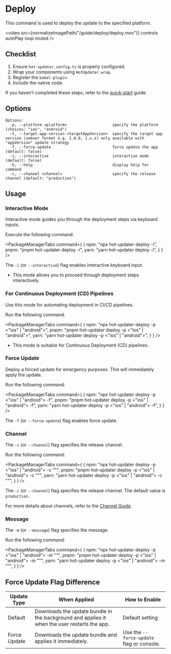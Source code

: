 
# Deploy
This command is used to deploy the update to the specified platform.

<video src={normalizeImagePath("/guide/deploy/deploy.mov")}  controls autoPlay loop muted />

## Checklist
1. Ensure `hot-updater.config.ts` is properly configured.
2. Wrap your components using `HotUpdater.wrap`.
3. Register the `babel-plugin`.
4. Include the native code.

If you haven’t completed these steps, refer to the [quick-start](./getting-started/quick-start-with-supabase.mdx) guide.

## Options

```
Options:
  -p, --platform <platform>                    specify the platform (choices: "ios", "android")
  -t, --target-app-version <targetAppVersion>  specify the target app version (semver format e.g. 1.0.0, 1.x.x) only available with "appVersion" update strategy
  -f, --force-update                           force update the app (default: false)
  -i, --interactive                            interactive mode (default: false)
  -h, --help                                   display help for command
  -c, --channel <channel>                      specify the release channel (default: "production")
```

## Usage

### Interactive Mode

Interactive mode guides you through the deployment steps via keyboard inputs.

Execute the following command:

<PackageManagerTabs command={
  {
    npm: "npx hot-updater deploy -i",
    pnpm: "pnpm hot-updater deploy -i",
    yarn: "yarn hot-updater deploy -i",
  }
} />

The `-i` (or `--interactive`) flag enables interactive keyboard input.
- This mode allows you to proceed through deployment steps interactively.

### For Continuous Deployment (CD) Pipelines

Use this mode for automating deployment in CI/CD pipelines.

Run the following command:

<PackageManagerTabs command={
  {
    npm: "npx hot-updater deploy -p <\"ios\" | \"android\">",
    pnpm: "pnpm hot-updater deploy -p <\"ios\" | \"android\">",
    yarn: "yarn hot-updater deploy -p <\"ios\" | \"android\">",
  }
} />

- This mode is suitable for Continuous Deployment (CD) pipelines.

### Force Update

Deploy a forced update for emergency purposes. This will immediately apply the update.

Run the following command:

<PackageManagerTabs command={
  {
    npm: "npx hot-updater deploy -p <\"ios\" | \"android\"> -f",
    pnpm: "pnpm hot-updater deploy -p <\"ios\" | \"android\"> -f",
    yarn: "yarn hot-updater deploy -p <\"ios\" | \"android\"> -f",
  }
} />

The `-f` (or `--force-update`) flag enables force update.

### Channel

The `-c` (or `--channel`) flag specifies the release channel.

Run the following command:

<PackageManagerTabs command={
  {
    npm: "npx hot-updater deploy -p <\"ios\" | \"android\"> -c \"<channel>\"",
    pnpm: "pnpm hot-updater deploy -p <\"ios\" | \"android\"> -c \"<channel>\"",
    yarn: "yarn hot-updater deploy -p <\"ios\" | \"android\"> -c \"<channel>\"",
  }
} />

The `-c` (or `--channel`) flag specifies the release channel. The default value is `production`.

For more details about channels, refer to the [Channel Guide](/guide/channel).

### Message

The `-m` (or `--message`) flag specifies the message.

Run the following command:

<PackageManagerTabs command={
  {
    npm: "npx hot-updater deploy -p <\"ios\" | \"android\"> -m \"<message>\"",
    pnpm: "pnpm hot-updater deploy -p <\"ios\" | \"android\"> -m \"<message>\"",
    yarn: "yarn hot-updater deploy -p <\"ios\" | \"android\"> -m \"<message>\"",
  }
} />

## Force Update Flag Difference

| Update Type   | When Applied                                              | How to Enable                              |
|---------------|----------------------------------------------------------|-------------------------------------------|
| Default       | Downloads the update bundle in the background and applies it when the user restarts the app. | Default setting                           |
| Force Update  | Downloads the update bundle and applies it immediately.   | Use the `--force-update` flag or console. |